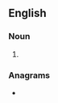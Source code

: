==English==

===Noun===
{{head|en|noun form}}

# {{plural of|en|hogan}}

===Anagrams===
* {{anagrams|en|a=aghnos|Hoangs|Sangho|Shango}}